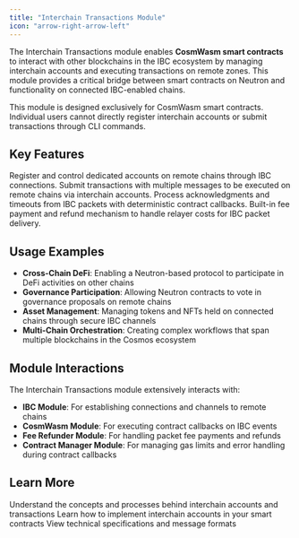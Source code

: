 ```yaml
---
title: "Interchain Transactions Module"
icon: "arrow-right-arrow-left"
---
```


The Interchain Transactions module enables **CosmWasm smart contracts** to interact with other blockchains in the IBC ecosystem by managing interchain accounts and executing transactions on remote zones. This module provides a critical bridge between smart contracts on Neutron and functionality on connected IBC-enabled chains.

<Warning>
This module is designed exclusively for CosmWasm smart contracts. Individual users cannot directly register interchain accounts or submit transactions through CLI commands.
</Warning>

## Key Features

<CardGroup cols={2}>
  <Card title="Interchain Account Management" icon="user-astronaut">
    Register and control dedicated accounts on remote chains through IBC connections.
  </Card>
  <Card title="Remote Transaction Execution" icon="paper-plane">
    Submit transactions with multiple messages to be executed on remote chains via interchain accounts.
  </Card>
  <Card title="Asynchronous Callbacks" icon="arrows-spin">
    Process acknowledgments and timeouts from IBC packets with deterministic contract callbacks.
  </Card>
  <Card title="Fee Management" icon="coins">
    Built-in fee payment and refund mechanism to handle relayer costs for IBC packet delivery.
  </Card>
</CardGroup>

## Usage Examples

- **Cross-Chain DeFi**: Enabling a Neutron-based protocol to participate in DeFi activities on other chains
- **Governance Participation**: Allowing Neutron contracts to vote in governance proposals on remote chains
- **Asset Management**: Managing tokens and NFTs held on connected chains through secure IBC channels
- **Multi-Chain Orchestration**: Creating complex workflows that span multiple blockchains in the Cosmos ecosystem

## Module Interactions

The Interchain Transactions module extensively interacts with:

- **IBC Module**: For establishing connections and channels to remote chains
- **CosmWasm Module**: For executing contract callbacks on IBC events
- **Fee Refunder Module**: For handling packet fee payments and refunds
- **Contract Manager Module**: For managing gas limits and error handling during contract callbacks

## Learn More

<CardGroup cols={2}>
  <Card title="How Interchain Transactions Work" icon="book" href="/developers/modules/interchaintxs/explanation">
    Understand the concepts and processes behind interchain accounts and transactions
  </Card>
  <Card title="Implementation Guide" icon="code" href="/developers/modules/interchaintxs/how-to">
    Learn how to implement interchain accounts in your smart contracts
  </Card>
  <Card title="API & Messages" icon="file-code" href="/developers/modules/interchaintxs/reference">
    View technical specifications and message formats
  </Card>
</CardGroup> 